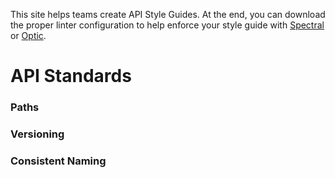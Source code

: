
This site helps teams create API Style Guides. At the end, you can download the proper linter configuration to help enforce your style guide with [Spectral](https://github.com/stoplightio/spectral) or [Optic](https://github.com/opticdev/optic).

# API Standards

### Paths

<Toggle name="Url Style Guide" standard={UrlStyleGuide} description="the best practices for REST-ful API Paths" />

### Versioning

<Toggle name="Prevent breaking changes" standard={BreakingChanges} />

### Consistent Naming

<Toggle name="Casing Standards" standard={NamingStyleGuide} description="enforce consistent casing across parameters, requests responses" />

[//]: # ()
[//]: # (### Secure your APIs)

[//]: # ()
[//]: # (- OSWP collection)

[//]: # ()
[//]: # (---)

[//]: # ()
[//]: # (## OpenAPI Correctness)

[//]: # ()
[//]: # (- OAS spectral)

[//]: # ()
[//]: # (---)

[//]: # ()
[//]: # (## Quality Documentation)

[//]: # ()
[//]: # (- Descriptions)

[//]: # (- Examples are valid)

[//]: # ()
[//]: # (---)
